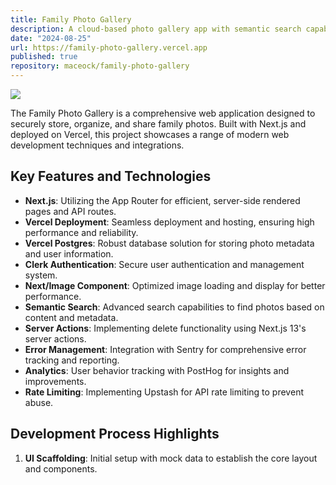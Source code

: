 ```yaml
---
title: Family Photo Gallery
description: A cloud-based photo gallery app with semantic search capabilities, authentication, and advanced features for storing and managing family photos.
date: "2024-08-25"
url: https://family-photo-gallery.vercel.app
published: true
repository: maceock/family-photo-gallery
---
```


[![](https://maceock.me/gallery.png)](https://t3gallery-gamma-coral.vercel.app/)

The Family Photo Gallery is a comprehensive web application designed to securely store, organize, and share family photos. Built with Next.js and deployed on Vercel, this project showcases a range of modern web development techniques and integrations.

## Key Features and Technologies

- **Next.js**: Utilizing the App Router for efficient, server-side rendered pages and API routes.
- **Vercel Deployment**: Seamless deployment and hosting, ensuring high performance and reliability.
- **Vercel Postgres**: Robust database solution for storing photo metadata and user information.
- **Clerk Authentication**: Secure user authentication and management system.
- **Next/Image Component**: Optimized image loading and display for better performance.
- **Semantic Search**: Advanced search capabilities to find photos based on content and metadata.
- **Server Actions**: Implementing delete functionality using Next.js 13's server actions.
- **Error Management**: Integration with Sentry for comprehensive error tracking and reporting.
- **Analytics**: User behavior tracking with PostHog for insights and improvements.
- **Rate Limiting**: Implementing Upstash for API rate limiting to prevent abuse.

## Development Process Highlights

1. **UI Scaffolding**: Initial setup with mock data to establish the core layout and components.
